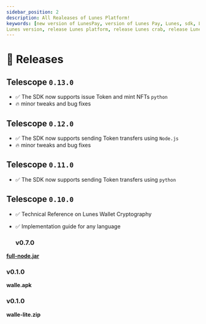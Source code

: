 ```yaml
---
sidebar_position: 2
description: All Realeases of Lunes Platform!
keywords: [new version of LunesPay, version of Lunes Pay, Lunes, sdk, Lunes node version, 
Lunes version, release Lunes platform, release Lunes crab, release LunesPay]
---
```



# 🎉 Releases

<Tabs>
  <TabItem value="Telescope" label="Telescope" default>


## Telescope `0.13.0`
- ✅ The SDK now supports issue Token and mint NFTs `python`
- 🔥 minor tweaks and bug fixes

## Telescope `0.12.0`
- ✅ The SDK now supports sending Token transfers using `Node.js`
- 🔥 minor tweaks and bug fixes

## Telescope `0.11.0`
- ✅ The SDK now supports sending Token transfers using `python`

## Telescope `0.10.0`
- ✅ Technical Reference on Lunes Wallet Cryptography
- ✅ Implementation guide for any language


  </TabItem>

  <TabItem value="Full Node" label="Full Node" default>
  <h3>v0.7.0</h3>

**[full-node.jar](https://github.com/lunes-platform/full-node/releases/download/0.0.7/lunesnode-latest.jar)**

  </TabItem>

  <TabItem value="Wallet" label="Wallet" default>
    <h3>v0.1.0</h3>

**<a>walle.apk</a>**

  </TabItem>

  <TabItem value="Wallet-lite" label="Wallet-lite" default>
    <h3>v0.1.0</h3>

**<a>walle-lite.zip</a>**

  </TabItem>
</Tabs>
